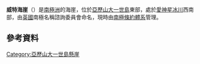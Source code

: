 {{coord|71|16|S|68|27|W|display=title}}

'''威特海崖'''（{{lang-en|Witt Bluff}}）是[[南極洲|南極洲]]的海崖，位於[[亞歷山大一世島|亞歷山大一世島]]東部，處於[[愛神星冰川|愛神星冰川]]西南部，由[[英國|英國]]南極名稱諮詢委員會命名，現時由[[南極條約體系|南極條約體系]]管理。

==參考資料==
{{usgs-gazetteer}}

{{DEFAULTSORT:Witt Bluff}}
[[Category:亞歷山大一世島懸崖|Category:亞歷山大一世島懸崖]]


{{AlexanderIsland-geo-stub}}